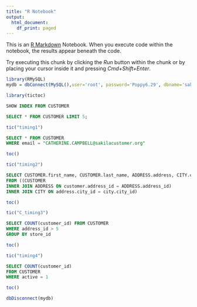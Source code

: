 ```yaml
---
title: "R Notebook"
output:
  html_document:
    df_print: paged
---
```


This is an [R Markdown](http://rmarkdown.rstudio.com) Notebook. When you execute code within the notebook, the results appear beneath the code. 

Try executing this chunk by clicking the *Run* button within the chunk or by placing your cursor inside it and pressing *Cmd+Shift+Enter*. 

```r
library(RMySQL)
mydb = dbConnect(MySQL(),user='root', password='Poppy6.29', dbname='sakila', host='Jacquelines-MacBook-Pro.local')
```

```r
library(tictoc)
```

```sql
SHOW INDEX FROM CUSTOMER
```

```sql
SELECT * FROM CUSTOMER LIMIT 5;
```

```r
tic("timing1")
```

```sql
SELECT * FROM CUSTOMER
WHERE email = "CATHERINE.CAMPBELL@sakilacustomer.org"
```

```r
toc()
```

```r
tic("timing2")
```

```sql
SELECT CUSTOMER.first_name, CUSTOMER.last_name, ADDRESS.address, CITY.city
FROM ((CUSTOMER
INNER JOIN ADDRESS ON customer.address_id = ADDRESS.address_id)
INNER JOIN CITY ON address.city_id = city.city_id)
```

```r
toc()
```

```r
tic("C_timing3")
```

```sql
SELECT COUNT(customer_id) FROM CUSTOMER
WHERE address_id > 5
GROUP BY store_id
```
```r
toc()
```

```r
tic("timing4")
```

```sql
SELECT COUNT(customer_id)
FROM CUSTOMER
WHERE active = 1
```

```r
toc()
```


```r
dbDisconnect(mydb)
```

